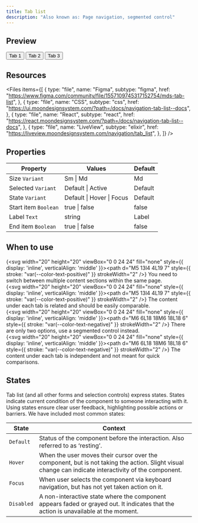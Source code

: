 ```yaml
---
title: Tab list
description: "Also known as: Page navigation, segmented control"
---
```


## Preview

<div className="w-full bg-primary h-[320px] flex items-center justify-center border border-primary gap-4 not-prose">
  <div role="tablist" className="moon-tab-list">
    <button role="tab" className="moon-tab-list-item">
      Tab 1
    </button>
    <button role="tab" className="moon-tab-list-item moon-tab-list-item-active">
      Tab 2
    </button>
    <button role="tab" className="moon-tab-list-item">
      Tab 3
    </button>
  </div>
</div>

## Resources

<Files
  items={[
    {
      type: "file",
      name: "Figma",
      subtype: "figma",
      href: "https://www.figma.com/community/file/1557109745317152754/mds-tab-list",
    },
    {
      type: "file",
      name: "CSS",
      subtype: "css",
      href: "https://ui.moondesignsystem.com/?path=/docs/navigation-tab-list--docs",
    },
    {
      type: "file",
      name: "React",
      subtype: "react",
      href: "https://react.moondesignsystem.com/?path=/docs/navigation-tab-list--docs",
    },
    {
      type: "file",
      name: "LiveView",
      subtype: "elixir",
      href: "https://liveview.moondesignsystem.com/navigation/tab_list",
    },
  ]}
/>

## Properties

| **Property**         | **Values**                | **Default** |
| -------------------- | ------------------------- | ----------- |
| Size `Variant`       | Sm \| Md                  | Md          |
| Selected `Variant`   | Default \| Active         | Default     |
| State `Variant`      | Default \| Hover \| Focus | Default     |
| Start item `Boolean` | true \| false             | false       |
| Label `Text`         | string                    | Label       |
| End item `Boolean`   | true \| false             | false       |

## When to use

{<svg width="20" height="20" viewBox="0 0 24 24" fill="none" style={{ display: 'inline', verticalAlign: 'middle' }}><path d="M5 13l4 4L19 7" style={{ stroke: "var(--color-text-positive)" }} strokeWidth="2" /></svg>} You need to switch between multiple content sections within the same page. <br/>
{<svg width="20" height="20" viewBox="0 0 24 24" fill="none" style={{ display: 'inline', verticalAlign: 'middle' }}><path d="M5 13l4 4L19 7" style={{ stroke: "var(--color-text-positive)" }} strokeWidth="2" /></svg>} The content under each tab is related and should be easily comparable. <br/>
{<svg width="20" height="20" viewBox="0 0 24 24" fill="none" style={{ display: 'inline', verticalAlign: 'middle' }}><path d="M6 6L18 18M6 18L18 6" style={{ stroke: "var(--color-text-negative)" }} strokeWidth="2" /></svg>} There are only two options, use a segmented control instead. <br/>
{<svg width="20" height="20" viewBox="0 0 24 24" fill="none" style={{ display: 'inline', verticalAlign: 'middle' }}><path d="M6 6L18 18M6 18L18 6" style={{ stroke: "var(--color-text-negative)" }} strokeWidth="2" /></svg>} The content under each tab is independent and not meant for quick comparisons. <br/>

## States

Tab list (and all other forms and selection controls) express states. States indicate current condition of the component to someone interacting with it.
Using states ensure clear user feedback, highlighting possible actions or barriers. We have included most common states:

| **State**  | **Context**                                                                                                                                          |
| ---------- | ---------------------------------------------------------------------------------------------------------------------------------------------------- |
| `Default`  | Status of the component before the interaction. Also referred to as ‘resting’.                                                                       |
| `Hover`    | When the user moves their cursor over the component, but is not taking the action. Slight visual change can indicate interactivity of the component. |
| `Focus`    | When user selects the component via keyboard navigation, but has not yet taken action on it.                                                         |
| `Disabled` | A non-interactive state where the component appears faded or grayed out. It indicates that the action is unavailable at the moment.                  |
